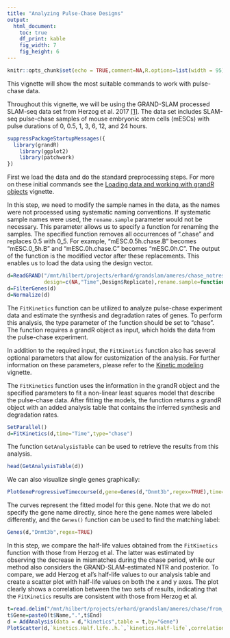 ```yaml
---
title: "Analyzing Pulse-Chase Designs"
output: 
  html_document:
    toc: true
    df_print: kable
    fig_width: 7
    fig_height: 6
---
```

```r
knitr::opts_chunk$set(echo = TRUE,comment=NA,R.options=list(width = 95))
```

This vignette will show the most suitable commands to work with pulse-chase data.

Throughout this vignette, we will be using the GRAND-SLAM processed SLAM-seq data set from Herzog et al. 2017 [[1]](https://www.nature.com/articles/nmeth.4435). The data set includes SLAM-seq pulse-chase samples of mouse embryonic stem cells (mESCs) with pulse durations of 0, 0.5, 1, 3, 6, 12, and 24 hours.

```r
suppressPackageStartupMessages({
  library(grandR)
    library(ggplot2)
    library(patchwork)
})
```

First we load the data and do the standard preprocessing steps. For more on these initial commands see the [Loading data and working with grandR objects](loading-data.html) vignette.

In this step, we need to modify the sample names in the data, as the names were not processed using systematic naming conventions. If systematic sample names were used, the `rename.sample` parameter would not be necessary. This parameter allows us to specify a function for renaming the samples.
The specified function removes all occurrences of ".chase" and replaces 0.5 with 0_5. For example, "mESC.0.5h.chase.B" becomes "mESC.0_5h.B" and "mESC.0h.chase.C" becomes "mESC.0h.C". The output of the function is the modified vector after these replacements. This enables us to load the data using the design vector.

```r
d=ReadGRAND("/mnt/hilbert/projects/erhard/grandslam/ameres/chase_notrescued/grandslam_t15_fixedparam/chase_notrescued",
            design=c(NA,"Time",Design$Replicate),rename.sample=function(v) gsub(".chase","",gsub("0.5h","0_5h",v)))
d=FilterGenes(d)
d=Normalize(d)
```

The `FitKinetics` function can be utilized to analyze pulse-chase experiment data and estimate the synthesis and degradation rates of genes. To perform this analysis, the type parameter of the function should be set to "chase". The function requires a grandR object as input, which holds the data from the pulse-chase experiment.

In addition to the required input, the `FitKinetics` function also has several optional parameters that allow for customization of the analysis. For further information on these parameters, please refer to the [Kinetic modeling](kinetic-modeling.html) vignette.

The `FitKinetics` function uses the information in the grandR object and the specified parameters to fit a non-linear least squares model that describe the pulse-chase data. After fitting the models, the function returns a grandR object with an added analysis table that contains the inferred synthesis and degradation rates. 

```r
SetParallel()
d=FitKinetics(d,time="Time",type="chase")
```

The function `GetAnalysisTable` can be used to retrieve the results from this analysis.

```r
head(GetAnalysisTable(d))
```

We can also visualize single genes graphically:

```r
PlotGeneProgressiveTimecourse(d,gene=Genes(d,"Dnmt3b",regex=TRUE),time="Time",type="chase")
```

The curves represent the fitted model for this gene. Note that we do not specify the gene name directly, since here the gene names were labeled differently, and the `Genes()` function can be used to find the matching label:

```r
Genes(d,"Dnmt3b",regex=TRUE)
```


In this step, we compare the half-life values obtained from the `FitKinetics` function with those from Herzog et al. The latter was estimated by observing the decrease in mismatches during the chase period, while our method also considers the GRAND-SLAM-estimated NTR and posterior. To compare, we add Herzog et al's half-life values to our analysis table and create a scatter plot with half-life values on both the x and y axes. The plot clearly shows a correlation between the two sets of results, indicating that the `FitKinetics` results are consistent with those from Herzog et al.

```r
t=read.delim("/mnt/hilbert/projects/erhard/grandslam/ameres/chase/from_paper/halflives.tsv")
t$Gene=paste0(t$Name,".",t$End)
d = AddAnalysis(data = d,"kinetics",table = t,by="Gene")
PlotScatter(d,`kinetics.Half.life..h.`,`kinetics.Half-life`,correlation = FormatCorrelation())+geom_abline()
```

